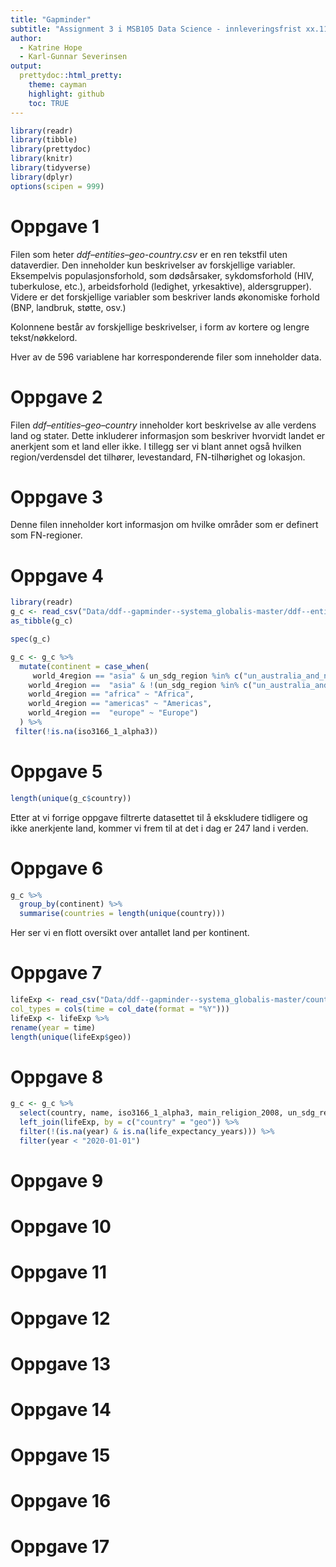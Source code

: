 ```yaml
---
title: "Gapminder"
subtitle: "Assignment 3 i MSB105 Data Science - innleveringsfrist xx.11.20"
author: 
  - Katrine Hope
  - Karl-Gunnar Severinsen
output:
  prettydoc::html_pretty:
    theme: cayman
    highlight: github
    toc: TRUE
---
```


```r
library(readr)
library(tibble)
library(prettydoc)
library(knitr)
library(tidyverse)
library(dplyr)
options(scipen = 999)
```


# Oppgave 1

Filen som heter *ddf--entities--geo-country.csv* er en ren tekstfil uten dataverdier.
Den inneholder kun beskrivelser av forskjellige variabler.
Eksempelvis populasjonsforhold, som dødsårsaker, sykdomsforhold (HIV, tuberkulose, etc.), arbeidsforhold (ledighet, yrkesaktive), aldersgrupper).
Videre er det forskjellige variabler som beskriver lands økonomiske forhold (BNP, landbruk, støtte, osv.)

Kolonnene består av forskjellige beskrivelser, i form av kortere og lengre tekst/nøkkelord.

Hver av de 596 variablene har korresponderende filer som inneholder data.

# Oppgave 2

Filen *ddf--entities--geo--country* inneholder kort beskrivelse av alle verdens land og stater.
Dette inkluderer informasjon som beskriver hvorvidt landet er anerkjent som et land eller ikke.
I tillegg ser vi blant annet også hvilken region/verdensdel det tilhører, levestandard, FN-tilhørighet og lokasjon.

# Oppgave 3

Denne filen inneholder kort informasjon om hvilke områder som er definert som FN-regioner.

# Oppgave 4

```r
library(readr)
g_c <- read_csv("Data/ddf--gapminder--systema_globalis-master/ddf--entities--geo--country.csv")
as_tibble(g_c)
```

```r
spec(g_c)
```

```r
g_c <- g_c %>%
  mutate(continent = case_when(
     world_4region == "asia" & un_sdg_region %in% c("un_australia_and_new_zealand", "un_oceania_exc_australia_and_new_zealand") ~ "Oceania",
    world_4region ==  "asia" & !(un_sdg_region %in% c("un_australia_and_new_zealand", "un_oceania_exc_australia_and_new_zealand")) ~ "Asia",
    world_4region == "africa" ~ "Africa",
    world_4region == "americas" ~ "Americas",
    world_4region ==  "europe" ~ "Europe")
  ) %>%
 filter(!is.na(iso3166_1_alpha3))
```


# Oppgave 5

```r
length(unique(g_c$country))
```

Etter at vi forrige oppgave filtrerte datasettet til å ekskludere tidligere og ikke anerkjente land, kommer vi frem til at det i dag er 247 land i verden.

# Oppgave 6

```r
g_c %>%
  group_by(continent) %>%
  summarise(countries = length(unique(country)))
```

Her ser vi en flott oversikt over antallet land per kontinent.

# Oppgave 7

```r
lifeExp <- read_csv("Data/ddf--gapminder--systema_globalis-master/countries-etc-datapoints/ddf--datapoints--life_expectancy_years--by--geo--time.csv",
col_types = cols(time = col_date(format = "%Y")))
lifeExp <- lifeExp %>%
rename(year = time)
length(unique(lifeExp$geo))
```


# Oppgave 8

```r
g_c <- g_c %>%
  select(country, name, iso3166_1_alpha3, main_religion_2008, un_sdg_region, world_4region, world_6region) %>%
  left_join(lifeExp, by = c("country" = "geo")) %>%
  filter(!(is.na(year) & is.na(life_expectancy_years))) %>%
  filter(year < "2020-01-01")
```


# Oppgave 9


# Oppgave 10


# Oppgave 11


# Oppgave 12


# Oppgave 13


# Oppgave 14


# Oppgave 15


# Oppgave 16


# Oppgave 17
